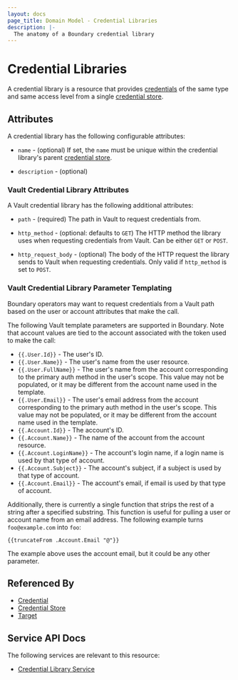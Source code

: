 ```yaml
---
layout: docs
page_title: Domain Model - Credential Libraries
description: |-
  The anatomy of a Boundary credential library
---
```


# Credential Libraries

A credential library is a resource
that provides [credentials][]
of the same type and same access level
from a single [credential store][].

## Attributes

A credential library has the following configurable attributes:

- `name` - (optional)
  If set, the `name` must be unique within the credential library's parent
  [credential store][].

- `description` - (optional)

### Vault Credential Library Attributes

A Vault credential library has the following additional attributes:

- `path` - (required)
  The path in Vault to request credentials from.

- `http_method` - (optional: defaults to `GET`)
  The HTTP method the library uses when requesting credentials from Vault.
  Can be either `GET` or `POST`.

- `http_request_body` - (optional)
  The body of the HTTP request the library sends to Vault when requesting credentials.
  Only valid if `http_method` is set to `POST`.

### Vault Credential Library Parameter Templating

Boundary operators may want to request credentials from a Vault path based on the user or account attributes that make the call.

The following Vault template parameters are supported in Boundary.
Note that account values are tied to the account associated with the token used to make the call:

- `{{.User.Id}}` - The user's ID.
- `{{.User.Name}}` - The user's name from the user resource.
- `{{.User.FullName}}` - The user's name from the account corresponding to the primary auth method in the user's scope.
This value may not be populated, or it may be different from the account name used in the template.
- `{{.User.Email}}` - The user's email address from the account corresponding to the primary auth method in the user's scope.
This value may not be populated, or it may be different from the account name used in the template.
- `{{.Account.Id}}` - The account's ID.
- `{{.Account.Name}}` - The name of the account from the account resource.
- `{{.Account.LoginName}}` - The account's login name, if a login name is used by that type of account.
- `{{.Account.Subject}}` - The account's subject, if a subject is used by that type of account.
- `{{.Account.Email}}` - The account's email, if email is used by that type of account.

Additionally, there is currently a single function that strips the rest of a string after a specified substring.
This function is useful for pulling a user or account name from an email address.
The following example turns `foo@example.com` into `foo`:

`{{truncateFrom .Account.Email "@"}}`

The example above uses the account email, but it could be any other parameter.

## Referenced By

- [Credential][]
- [Credential Store][]
- [Target][]

[credential store]: /docs/concepts/domain-model/credential-stores
[credential stores]: /docs/concepts/domain-model/credential-stores
[credential]: /docs/concepts/domain-model/credentials
[credentials]: /docs/concepts/domain-model/credentials
[project]: /docs/concepts/domain-model/scopes#projects
[projects]: /docs/concepts/domain-model/scopes#projects
[target]: /docs/concepts/domain-model/targets
[targets]: /docs/concepts/domain-model/targets

## Service API Docs

The following services are relevant to this resource:

- [Credential Library Service](/api-docs/credential-library-service)
